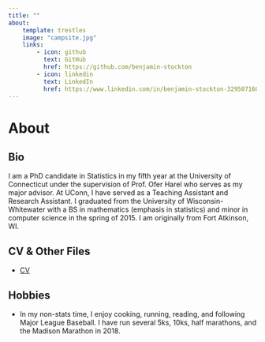 ```yaml
---
title: ""
about:
    template: trestles
    image: "campsite.jpg"
    links:
        - icon: github
          text: GitHub
          href: https://github.com/benjamin-stockton
        - icon: linkedin
          text: LinkedIn
          href: https://www.linkedin.com/in/benjamin-stockton-329507160/
---
```


# About

## Bio

I am a PhD candidate in Statistics in my fifth year at the University of Connecticut under the supervision of Prof. Ofer Harel who serves as my major advisor. At UConn, I have served as a Teaching Assistant and Research Assistant. I graduated from the University of Wisconsin-Whitewater with a BS in mathematics (emphasis in statistics) and minor in computer science in the spring of 2015. I am originally from Fort Atkinson, WI.

## CV & Other Files

-   [CV](Benjamin_Stockton_CV_20231006.pdf)

<!-- -   Research statement -->

<!-- -   Teaching statement -->

<!-- -   Diversity statement -->

## Hobbies

-   In my non-stats time, I enjoy cooking, running, reading, and following Major League Baseball. I have run several 5ks, 10ks, half marathons, and the Madison Marathon in 2018. 

